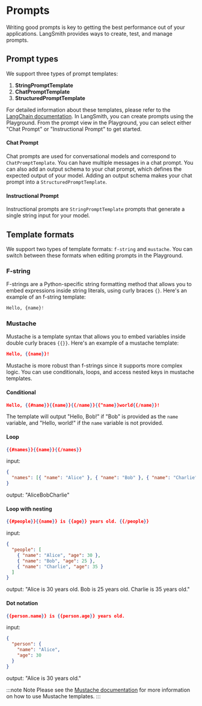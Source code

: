 # Prompts

Writing good prompts is key to getting the best performance out of your applications. LangSmith provides ways to create, test, and manage prompts.

## Prompt types

We support three types of prompt templates:

1. **StringPromptTemplate**
2. **ChatPromptTemplate**
3. **StructuredPromptTemplate**

For detailed information about these templates, please refer to the [LangChain documentation](https://python.langchain.com/v0.2/docs/concepts/#prompt-templates). In LangSmith, you can create prompts using the Playground. From the prompt view in the Playground, you can select either "Chat Prompt" or "Instructional Prompt" to get started.

#### Chat Prompt

Chat prompts are used for conversational models and correspond to `ChatPromptTemplate`. You can have multiple messages in a chat prompt.
You can also add an output schema to your chat prompt, which defines the expected output of your model. Adding an output schema makes your chat prompt into a `StructuredPromptTemplate`.

#### Instructional Prompt

Instructional prompts are `StringPromptTemplate` prompts that generate a single string input for your model.

## Template formats

We support two types of template formats: `f-string` and `mustache`. You can switch between these formats when editing prompts in the Playground.

### F-string

F-strings are a Python-specific string formatting method that allows you to embed expressions inside string literals, using curly braces `{}`.
Here's an example of an f-string template:

```python
Hello, {name}!
```

### Mustache

Mustache is a template syntax that allows you to embed variables inside double curly braces `{{}}`.
Here's an example of a mustache template:

```json
Hello, {{name}}!
```

Mustache is more robust than f-strings since it supports more complex logic. You can use conditionals, loops, and access nested keys in mustache templates.

#### Conditional

```json
Hello, {{#name}}{{name}}{{/name}}{{^name}}world{{/name}}!
```

The template will output "Hello, Bob!" if "Bob" is provided as the `name` variable, and "Hello, world!" if the `name` variable is not provided.

#### Loop

```json
{{#names}}{{name}}{{/names}}
```

input:

```json
{
  "names": [{ "name": "Alice" }, { "name": "Bob" }, { "name": "Charlie" }]
}
```

output: "AliceBobCharlie"

#### Loop with nesting

```json
{{#people}}{{name}} is {{age}} years old. {{/people}}
```

input:

```json
{
  "people": [
    { "name": "Alice", "age": 30 },
    { "name": "Bob", "age": 25 },
    { "name": "Charlie", "age": 35 }
  ]
}
```

output: "Alice is 30 years old. Bob is 25 years old. Charlie is 35 years old."

#### Dot notation

```json
{{person.name}} is {{person.age}} years old.
```

input:

```json
{
  "person": {
    "name": "Alice",
    "age": 30
  }
}
```

output: "Alice is 30 years old."

:::note Note
Please see the [Mustache documentation](https://mustache.github.io/mustache.5.html) for more information on how to use Mustache templates.
:::
